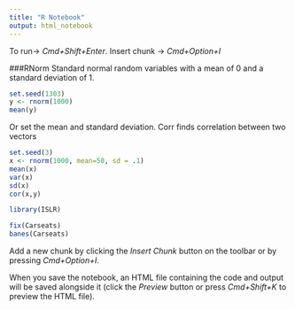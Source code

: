 ```yaml
---
title: "R Notebook"
output: html_notebook
---
```


To run-> *Cmd+Shift+Enter*. 
Insert chunk ->  *Cmd+Option+I*

###RNorm 
Standard normal random variables with a mean of 0 and a standard deviation of 1.
```r
set.seed(1303)
y <- rnorm(1000)
mean(y)
```
Or set the mean and standard deviation.
Corr finds correlation between two vectors
```r
set.seed(3)
x <- rnorm(1000, mean=50, sd = .1)
mean(x)
var(x)
sd(x)
cor(x,y)
```

```r
library(ISLR)

fix(Carseats)
banes(Carseats)
```

Add a new chunk by clicking the *Insert Chunk* button on the toolbar or by pressing *Cmd+Option+I*.

When you save the notebook, an HTML file containing the code and output will be saved alongside it (click the *Preview* button or press *Cmd+Shift+K* to preview the HTML file).
